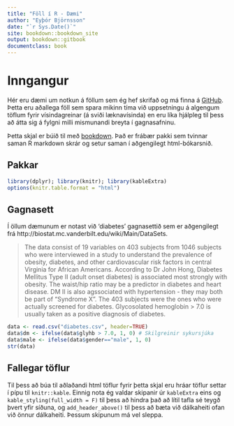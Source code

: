 ```yaml
--- 
title: "Föll í R - Dæmi"
author: "Eyþór Björnsson"
date: "`r Sys.Date()`"
site: bookdown::bookdown_site
output: bookdown::gitbook
documentclass: book
---
```


# Inngangur {-}
Hér eru dæmi um notkun á föllum sem ég hef skrifað og má finna á [GitHub](https://github.com/eythorbj/R). Þetta eru aðallega föll sem spara mikinn tíma við uppsetningu á algengum töflum fyrir vísindagreinar (á sviði læknavísinda) en eru líka hjálpleg til þess að átta sig á fylgni milli mismunandi breyta í gagnasafninu.

Þetta skjal er búið til með [bookdown](https://bookdown.org/yihui/bookdown/). Það er frábær pakki sem tvinnar saman R markdown skrár og setur saman í aðgengilegt html-bókarsnið.


## Pakkar {-}

```r
library(dplyr); library(knitr); library(kableExtra)
options(knitr.table.format = "html")
```

## Gagnasett {-}
Í öllum dæmunum er notast við 'diabetes' gagnasettið sem er aðgengilegt frá http://biostat.mc.vanderbilt.edu/wiki/Main/DataSets. 

> The data consist of 19 variables on 403 subjects from 1046 subjects who were interviewed in a study to understand the prevalence of obesity, diabetes, and other cardiovascular risk factors in central Virginia for African Americans. According to Dr John Hong, Diabetes Mellitus Type II (adult onset diabetes) is associated most strongly with obesity. The waist/hip ratio may be a predictor in diabetes and heart disease. DM II is also agssociated with hypertension - they may both be part of "Syndrome X". The 403 subjects were the ones who were actually screened for diabetes. Glycosolated hemoglobin > 7.0 is usually taken as a positive diagnosis of diabetes.

```r
data <- read.csv("diabetes.csv", header=TRUE)
data$dm <- ifelse(data$glyhb > 7.0, 1, 0) # Skilgreinir sykursjúka
data$male <- ifelse(data$gender=="male", 1, 0)
str(data)
```

## Fallegar töflur {-}
Til þess að búa til aðlaðandi html töflur fyrir þetta skjal eru hráar töflur settar í pípu til `knitr::kable`. Einnig nota ég valdar skipanir úr `kableExtra` eins og `kable_styling(full_width = F)` til þess að hindra það að lítil tafla sé teygð þvert yfir síðuna, og `add_header_above()` til þess að bæta við dálkaheiti ofan við önnur dálkaheiti. Þessum skipunum má vel sleppa.


